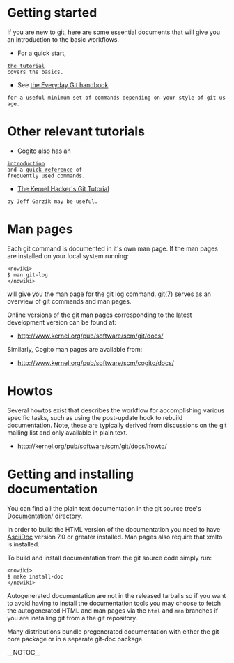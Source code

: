 = Getting started =

If you are new to git, here are some essential documents that will
give you an introduction to the basic workflows.

* For a quick start,
 [http://www.kernel.org/pub/software/scm/git/docs/tutorial.html the tutorial]
 covers the basics.

* See [http://www.kernel.org/pub/software/scm/git/docs/everyday.html the Everyday Git handbook]
 for a useful minimum set of commands depending on your style of git usage.

= Other relevant tutorials =

* Cogito also has an
 [http://www.kernel.org/pub/software/scm/cogito/docs/introduction.html introduction]
 and a [http://www.kernel.org/pub/software/scm/cogito/docs/cg-ref.html quick reference] of
 frequently used commands.

* [http://linux.yyz.us/git-howto.html The Kernel Hacker's Git Tutorial]
 by Jeff Garzik may be useful.

= Man pages =

Each git command is documented in it's own man page. If the man pages are installed
on your local system running: <pre><nowiki>
$ man git-log
</nowiki></pre>
will give you the man page for the git log command.
[http://www.kernel.org/pub/software/scm/git/docs/git.html git(7)]
serves as an overview of git commands and man pages.

Online versions of the git man pages corresponding to the
latest development version can be found at:

* http://www.kernel.org/pub/software/scm/git/docs/

Similarly, Cogito man pages are available from:

* http://www.kernel.org/pub/software/scm/cogito/docs/

= Howtos =

Several howtos exist that describes the workflow for accomplishing
various specific tasks, such as using the post-update hook to rebuild
documentation. Note, these are typically derived from discussions
on the git mailing list and only available in plain text.

* http://kernel.org/pub/software/scm/git/docs/howto/

= Getting and installing documentation =

You can find all the plain text documentation in the git source tree's
[http://www.kernel.org/git/?p=git/git.git;a=tree;f=Documentation Documentation/]
directory.

In order to build the HTML version of the documentation you need to have [[AsciiDoc]]
version 7.0 or greater installed. Man pages also require that xmlto is installed.

To build and install documentation from the git source code simply
run: <pre><nowiki>
$ make install-doc
</nowiki></pre>

Autogenerated documentation are not in the released tarballs so if you want to
avoid having to install the documentation tools you may choose to
fetch the autogenerated HTML and man pages via the <code><nowiki>html</nowiki></code> and <code><nowiki>man</nowiki></code>
branches if you are installing git from a the git repository.

Many distributions bundle pregenerated documentation with either the git-core
package or in a separate git-doc package.

__NOTOC__